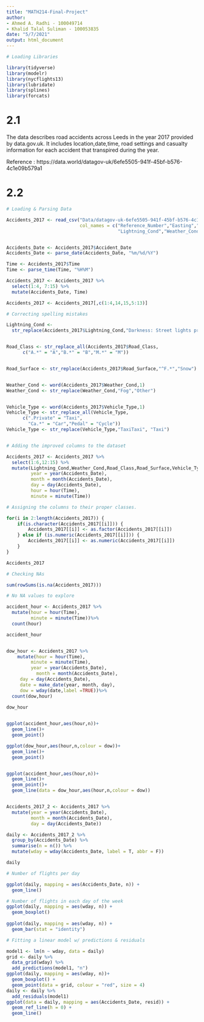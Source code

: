 ```yaml
---
title: "MATH214-Final-Project"
author: 
- Ahmed A. Radhi - 100049714
- Khalid Talal Suliman - 100053835
date: "5/7/2021"
output: html_document
---
```


```r
# Loading Libraries 

library(tidyverse)
library(modelr)
library(nycflights13)
library(lubridate)
library(splines)
library(forcats)
```

# 2.1 

The data describes road accidents across Leeds in the year 2017 provided by data.gov.uk. It includes location,date,time, road settings and casualty information for each accident that transpired during the year. 

Reference : https://data.world/datagov-uk/6efe5505-941f-45bf-b576-4c1e09b579a1


# 2.2
```r
# Loading & Parsing Data

Accidents_2017 <- read_csv("Data/datagov-uk-6efe5505-941f-45bf-b576-4c1e09b579a1/2017-8.csv", 
                           col_names = c("Reference_Number","Easting","Northing","Vehicles_Num","Accident_Date","Time","Road_Class","Road_Surface",
                                         "Lightning_Cond","Weather_Cond","Vehicle_Type","Casualty_Class","Severity","Gender","Age"), skip = 1)


Accidents_Date <- Accidents_2017$Accident_Date
Accidents_Date <- parse_date(Accidents_Date, "%m/%d/%Y")

Time <- Accidents_2017$Time
Time <- parse_time(Time, "%H%M")

Accidents_2017 <- Accidents_2017 %>%
  select(1:4, 7:15) %>%
  mutate(Accidents_Date, Time) 

Accidents_2017 <- Accidents_2017[,c(1:4,14,15,5:13)]

# Correcting spelling mistakes

Lightning_Cond <- 
  str_replace(Accidents_2017$Lightning_Cond,"Darkness: Street lights present and lit and lit","Darkness: Street lights present and lit")


Road_Class <- str_replace_all(Accidents_2017$Road_Class,
      c("A.*" = "A","B.*" = "B","M.*" = "M"))


Road_Surface <- str_replace(Accidents_2017$Road_Surface,"^F.*","Snow")


Weather_Cond <- word(Accidents_2017$Weather_Cond,1) 
Weather_Cond <- str_replace(Weather_Cond,"Fog","Other")


Vehicle_Type <- word(Accidents_2017$Vehicle_Type,1)
Vehicle_Type <- str_replace_all(Vehicle_Type,
      c(".Private" = "Taxi",
        "Ca.*" = "Car","Pedal" = "Cycle"))
Vehicle_Type <- str_replace(Vehicle_Type,"TaxiTaxi", "Taxi")


# Adding the improved columns to the dataset 

Accidents_2017 <- Accidents_2017 %>% 
  select(1:6,12:15) %>%
  mutate(Lightning_Cond,Weather_Cond,Road_Class,Road_Surface,Vehicle_Type,
         year = year(Accidents_Date),
         month = month(Accidents_Date),
         day = day(Accidents_Date),
         hour = hour(Time),
         minute = minute(Time))

# Assigning the columns to their proper classes. 

for(i in 2:length(Accidents_2017)) {
    if(is.character(Accidents_2017[[i]])) {
        Accidents_2017[[i]] <- as.factor(Accidents_2017[[i]])
    } else if (is.numeric(Accidents_2017[[i]])) {
        Accidents_2017[[i]] <- as.numeric(Accidents_2017[[i]])
    }
}

Accidents_2017

# Checking NAs 

sum(rowSums(is.na(Accidents_2017)))

# No NA values to explore
```

```r
accident_hour <- Accidents_2017 %>%
  mutate(hour = hour(Time),
         minute = minute(Time))%>%
  count(hour) 

accident_hour


dow_hour <- Accidents_2017 %>%
    mutate(hour = hour(Time),
         minute = minute(Time),
         year = year(Accidents_Date),
           month = month(Accidents_Date),
     day = day(Accidents_Date),
     date = make_date(year, month, day),
     dow = wday(date,label =TRUE))%>%
  count(dow,hour) 

dow_hour
  

ggplot(accident_hour,aes(hour,n))+
  geom_line()+
  geom_point()

ggplot(dow_hour,aes(hour,n,colour = dow))+
  geom_line()+
  geom_point()


ggplot(accident_hour,aes(hour,n))+
  geom_line()+
  geom_point()+
  geom_line(data = dow_hour,aes(hour,n,colour = dow))



```

```r
Accidents_2017_2 <- Accidents_2017 %>%
  mutate(year = year(Accidents_Date),
         month = month(Accidents_Date),
         day = day(Accidents_Date))

daily <- Accidents_2017_2 %>%
  group_by(Accidents_Date) %>%
  summarise(n = n()) %>%
  mutate(wday = wday(Accidents_Date, label = T, abbr = F))

daily

# Number of flights per day

ggplot(daily, mapping = aes(Accidents_Date, n)) +
  geom_line()

# Number of flights in each day of the week
ggplot(daily, mapping = aes(wday, n)) + 
  geom_boxplot()
  
ggplot(daily, mapping = aes(wday, n)) + 
  geom_bar(stat = "identity")

# Fitting a linear model w/ predictions & residuals

model1 <- lm(n ~ wday, data = daily)
grid <- daily %>%
  data_grid(wday) %>%
  add_predictions(model1, "n")
ggplot(daily, mapping = aes(wday, n))+
  geom_boxplot() +
  geom_point(data = grid, colour = "red", size = 4)
daily <- daily %>%
  add_residuals(model1)
ggplot(data = daily, mapping = aes(Accidents_Date, resid)) +
  geom_ref_line(h = 0) +
  geom_line()

```

